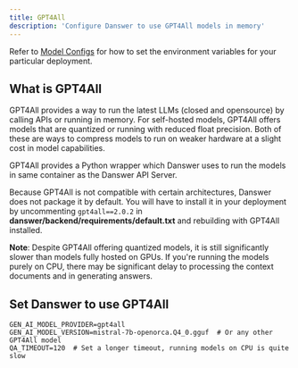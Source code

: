 ```yaml
---
title: GPT4All
description: 'Configure Danswer to use GPT4All models in memory'
---
```


Refer to [Model Configs](https://docs.danswer.dev/gen_ai_configs/overview#model-configs) for how to set the
environment variables for your particular deployment.

## What is GPT4All
GPT4All provides a way to run the latest LLMs (closed and opensource) by calling APIs or running in memory.
For self-hosted models, GPT4All offers models that are quantized or running with reduced float precision.
Both of these are ways to compress models to run on weaker hardware at a slight cost in model capabilities.

GPT4All provides a Python wrapper which Danswer uses to run the models in same container as the Danswer API Server.

Because GPT4All is not compatible with certain architectures, Danswer does not package it by default.
You will have to install it in your deployment by uncommenting `gpt4all==2.0.2` in
**danswer/backend/requirements/default.txt** and rebuilding with GPT4All installed.

**Note**: Despite GPT4All offering quantized models, it is still significantly slower than models fully hosted on GPUs.
If you're running the models purely on CPU, there may be significant delay to processing the context documents and in
generating answers.

## Set Danswer to use GPT4All
```
GEN_AI_MODEL_PROVIDER=gpt4all
GEN_AI_MODEL_VERSION=mistral-7b-openorca.Q4_0.gguf  # Or any other GPT4All model
QA_TIMEOUT=120  # Set a longer timeout, running models on CPU is quite slow
```
